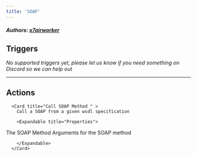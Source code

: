 ```yaml
---
title: 'SOAP'
---
```


##### Authors: [x7airworker](https://github.com/x7airworker)


## Triggers

*No supported triggers yet, please let us know if you need something on Discord so we can help out* 


---

## Actions


      <Card title="Call SOAP Method " >
        Call a SOAP from a given wsdl specification

        <Expandable title="Properties">
          
<ResponseField name="WSDL URL" required type="Short_text">

</ResponseField>
            
<ResponseField name="Method" required type="Dropdown">
The SOAP Method
</ResponseField>
            
<ResponseField name="Parameters" required type="Dynamic">
Arguments for the SOAP method
</ResponseField>
            
<ResponseField name="Parsed"  type="Checkbox">

</ResponseField>
              
        </Expandable>
      </Card>
  
